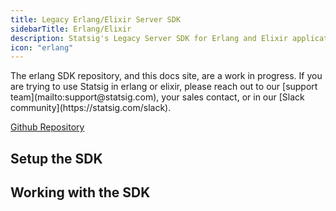 ```yaml
---
title: Legacy Erlang/Elixir Server SDK
sidebarTitle: Erlang/Elixir
description: Statsig's Legacy Server SDK for Erlang and Elixir applications
icon: "erlang"
---
```




<Warning>
The erlang SDK repository, and this docs site, are a work in progress. If you are trying to use Statsig in erlang or elixir, please reach out to our [support team](mailto:support@statsig.com), your sales contact, or in our [Slack community](https://statsig.com/slack).
</Warning>

[Github Repository](https://github.com/statsig-io/erlang-sdk)

## Setup the SDK

<Steps>
<Step title="Install the SDK">
<installation/>
</Step>
<Step title="Initialize the SDK">
<InitializationWarning/>
<initialization/>
<InitializationFooter/>
</Step>
</Steps>

## Working with the SDK

<CheckGateIntro/>
<checkGate/>

<GetDynamicConfigIntro/>
<getDynamicConfig/>

<GetExperimentIntro/>
<getExperiment/>

<LogEventIntro/>
<logEvent/>
<LogEventFooter/>

<StatsigUserIntro/>
<PrivateAttributesIntro/>

<ShutdownIntro/>
<shutdown/>
